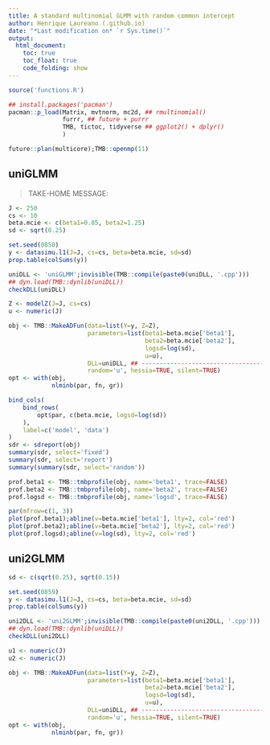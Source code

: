 ```yaml
---
title: A standard multinomial GLMM with random common intercept
author: Henrique Laureano (.github.io)
date: "*Last modification on* `r Sys.time()`"
output:
  html_document:
    toc: true
    toc_float: true
    code_folding: show
---
```


```r
source('functions.R')

## install.packages('pacman')
pacman::p_load(Matrix, mvtnorm, mc2d, ## rmultinomial()
               furrr, ## future + purrr
               TMB, tictoc, tidyverse ## ggplot2() + dplyr()
               )

future::plan(multicore);TMB::openmp(11)
```

## uniGLMM

> TAKE-HOME MESSAGE: 

```r
J <- 250
cs <- 10
beta.mcie <- c(beta1=0.85, beta2=1.25)
sd <- sqrt(0.25)

set.seed(0858)
y <- datasimu.l1(J=J, cs=cs, beta=beta.mcie, sd=sd)
prop.table(colSums(y))

uniDLL <- 'uniGLMM';invisible(TMB::compile(paste0(uniDLL, '.cpp')))
## dyn.load(TMB::dynlib(uniDLL))
checkDLL(uniDLL)

Z <- modelZ(J=J, cs=cs)
u <- numeric(J)

obj <- TMB::MakeADFun(data=list(Y=y, Z=Z),
                      parameters=list(beta1=beta.mcie['beta1'],
                                      beta2=beta.mcie['beta2'],
                                      logsd=log(sd),
                                      u=u),
                      DLL=uniDLL, ## ----------------------------------
                      random='u', hessia=TRUE, silent=TRUE)
opt <- with(obj,
            nlminb(par, fn, gr))

bind_cols(
    bind_rows(
        opt$par, c(beta.mcie, logsd=log(sd))
    ),
    label=c('model', 'data')
)
sdr <- sdreport(obj)
summary(sdr, select='fixed')
summary(sdr, select='report')
summary(summary(sdr, select='random'))

prof.beta1 <- TMB::tmbprofile(obj, name='beta1', trace=FALSE)
prof.beta2 <- TMB::tmbprofile(obj, name='beta2', trace=FALSE)
prof.logsd <- TMB::tmbprofile(obj, name='logsd', trace=FALSE)

par(mfrow=c(1, 3))
plot(prof.beta1);abline(v=beta.mcie['beta1'], lty=2, col='red')
plot(prof.beta2);abline(v=beta.mcie['beta2'], lty=2, col='red')
plot(prof.logsd);abline(v=log(sd), lty=2, col='red')
```

## uni2GLMM

```r
sd <- c(sqrt(0.25), sqrt(0.15))

set.seed(0859)
y <- datasimu.l1(J=J, cs=cs, beta=beta.mcie, sd=sd)
prop.table(colSums(y))

uni2DLL <- 'uni2GLMM';invisible(TMB::compile(paste0(uni2DLL, '.cpp')))
## dyn.load(TMB::dynlib(uniDLL))
checkDLL(uni2DLL)

u1 <- numeric(J)
u2 <- numeric(J)

obj <- TMB::MakeADFun(data=list(Y=y, Z=Z),
                      parameters=list(beta1=beta.mcie['beta1'],
                                      beta2=beta.mcie['beta2'],
                                      logsd=log(sd),
                                      u=u),
                      DLL=uniDLL, ## ----------------------------------
                      random='u', hessia=TRUE, silent=TRUE)
opt <- with(obj,
            nlminb(par, fn, gr))
```
